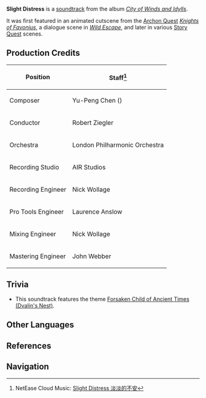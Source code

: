 {{Soundtrack Infobox
|title          =
|image          = City of Winds and Idylls.png
|album          = City of Winds and Idylls
|disc           = 1
|number         = 23
|featured       =
|featured2      =
|featured3      =
|featured_disc  =
|featured_disc2 =
|featured_disc3 =
|youtube_id     = AALrH26HAmw
|youtube_time   = 1703
|spotify_id     = 7xxW928MYNq4wwWXmbZbyM
|played_in      = Prologue; Dialogue
|during         = Animated cutscene in [[Knights of Favonius (Quest)|Knights of Favonius]], dialogue scene in [[Wild Escape]]
|domain         =
|previous       = Storm Befalls
|next           = Tender Strength
}}
'''Slight Distress''' is a [[soundtrack]] from the album ''[[City of Winds and Idylls]]''.

It was first featured in an animated cutscene from the [[Archon Quest]] ''[[Knights of Favonius (Quest)|Knights of Favonius]]'', a dialogue scene in ''[[Wild Escape]]'', and later in various [[Story Quest]] scenes.

==Production Credits==
{| class="wikitable" style="text-align:left; height:0.5em"
! Position
! Staff<ref>NetEase Cloud Music: [https://music.163.com/#/song?id=1481390534 Slight Distress 淡淡的不安]</ref>
|-
! Composer
| Yu-Peng Chen ({{Lang|zh=陈致逸|mini=1}})
|-
! Conductor
| Robert Ziegler
|-
! Orchestra
| London Philharmonic Orchestra
|-
! Recording Studio
| AIR Studios
|-
! Recording Engineer
| Nick Wollage
|-
! Pro Tools Engineer
| Laurence Anslow
|-
! Mixing Engineer
| Nick Wollage
|-
! Mastering Engineer
| John Webber
|}

==Trivia==
* This soundtrack features the theme [[Forsaken Child of Ancient Times (Dvalin's Nest)]].

==Other Languages==
{{Other Languages
|default_hidden = 1
|en      = Slight Distress
|zhs     = 淡淡的不安
|zhs_rm  = Dàndàn de Bù'ān
|zht     = 淡淡的不安
|zht_rm  = Dàndàn de Bù'ān
|ja      = 陰陰たる不安
|ja_rm   = In'in-taru Fuan
}}

==References==
{{Reflist}}

==Navigation==
{{Soundtrack Navbox|City of Winds and Idylls}}